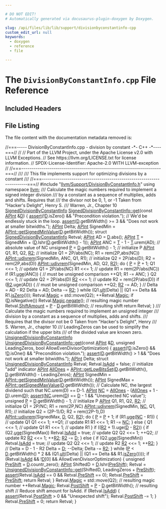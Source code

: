 ```yaml
---

# DO NOT EDIT!
# Automatically generated via docusaurus-plugin-doxygen by Doxygen.

slug: /api/files/lib/lib/support/divisionbyconstantinfo-cpp
custom_edit_url: null
keywords:
  - doxygen
  - reference
  - file

---
```





# The `DivisionByConstantInfo.cpp` File Reference

<DoxygenPage pluginConfig={pluginConfig}>



## Included Headers

<IncludesList>
<IncludesListItem
  filePath="llvm/Support/DivisionByConstantInfo.h"
  permalink="/docs/api/files/include/include/llvm/include/llvm/support/divisionbyconstantinfo-h"
  isLocal="true" />
</IncludesList>


## File Listing

The file content with the documentation metadata removed is:

<ProgramListing>

<Link id="l00001" /><CodeLine lineNumber="1"><Highlight kind="comment">//===----- DivisionByConstantInfo.cpp - division by constant -&#42;- C++ -&#42;----===//</Highlight><Highlight kind="normal"></Highlight></CodeLine>
<Link id="l00002" /><CodeLine lineNumber="2"><Highlight kind="normal"></Highlight><Highlight kind="comment">//</Highlight><Highlight kind="normal"></Highlight></CodeLine>
<Link id="l00003" /><CodeLine lineNumber="3"><Highlight kind="normal"></Highlight><Highlight kind="comment">// Part of the LLVM Project, under the Apache License v2.0 with LLVM Exceptions.</Highlight><Highlight kind="normal"></Highlight></CodeLine>
<Link id="l00004" /><CodeLine lineNumber="4"><Highlight kind="normal"></Highlight><Highlight kind="comment">// See https://llvm.org/LICENSE.txt for license information.</Highlight><Highlight kind="normal"></Highlight></CodeLine>
<Link id="l00005" /><CodeLine lineNumber="5"><Highlight kind="normal"></Highlight><Highlight kind="comment">// SPDX-License-Identifier: Apache-2.0 WITH LLVM-exception</Highlight><Highlight kind="normal"></Highlight></CodeLine>
<Link id="l00006" /><CodeLine lineNumber="6"><Highlight kind="normal"></Highlight><Highlight kind="comment">//</Highlight><Highlight kind="normal"></Highlight></CodeLine>
<Link id="l00007" /><CodeLine lineNumber="7"><Highlight kind="normal"></Highlight><Highlight kind="comment">//===----------------------------------------------------------------------===//</Highlight><Highlight kind="comment"></Highlight></CodeLine>
<Link id="l00008" /><CodeLine lineNumber="8"><Highlight kind="comment">///</Highlight></CodeLine>
<Link id="l00009" /><CodeLine lineNumber="9"><Highlight kind="comment">/// This file implements support for optimizing divisions by a constant</Highlight></CodeLine>
<Link id="l00010" /><CodeLine lineNumber="10"><Highlight kind="comment">///</Highlight><Highlight kind="normal"></Highlight></CodeLine>
<Link id="l00011" /><CodeLine lineNumber="11"><Highlight kind="normal"></Highlight><Highlight kind="comment">//===----------------------------------------------------------------------===//</Highlight><Highlight kind="normal"></Highlight></CodeLine>
<Link id="l00012" /><CodeLine lineNumber="12"><Highlight kind="normal"></Highlight></CodeLine>
<Link id="l00013" /><CodeLine lineNumber="13"><Highlight kind="normal"></Highlight><Highlight kind="preprocessor">#include &quot;<a href="/docs/api/files/include/include/llvm/include/llvm/support/divisionbyconstantinfo-h">llvm/Support/DivisionByConstantInfo.h</a>&quot;</Highlight><Highlight kind="normal"></Highlight></CodeLine>
<Link id="l00014" /><CodeLine lineNumber="14"><Highlight kind="normal"></Highlight></CodeLine>
<Link id="l00015" /><CodeLine lineNumber="15"><Highlight kind="normal"></Highlight><Highlight kind="keyword">using namespace </Highlight><Highlight kind="normal"><a href="/docs/api/namespaces/llvm">llvm</a>;</Highlight></CodeLine>
<Link id="l00016" /><CodeLine lineNumber="16"><Highlight kind="normal"></Highlight><Highlight kind="comment"></Highlight></CodeLine>
<Link id="l00017" /><CodeLine lineNumber="17"><Highlight kind="comment">/// Calculate the magic numbers required to implement a signed integer division</Highlight></CodeLine>
<Link id="l00018" /><CodeLine lineNumber="18"><Highlight kind="comment">/// by a constant as a sequence of multiplies, adds and shifts.  Requires that</Highlight></CodeLine>
<Link id="l00019" /><CodeLine lineNumber="19"><Highlight kind="comment">/// the divisor not be 0, 1, or -1  Taken from &quot;Hacker&#39;s Delight&quot;, Henry S.</Highlight></CodeLine>
<Link id="l00020" /><CodeLine lineNumber="20"><Highlight kind="comment">/// Warren, Jr., Chapter 10</Highlight><Highlight kind="normal"></Highlight></CodeLine>
<Link id="l00021" /><CodeLine lineNumber="21" lineLink="/docs/api/structs/llvm/signeddivisionbyconstantinfo/#affa10b6ac03585fea6d8f1832071ebd5"><Highlight kind="normal"><a href="/docs/api/structs/llvm/signeddivisionbyconstantinfo">SignedDivisionByConstantInfo</a> <a href="/docs/api/structs/llvm/signeddivisionbyconstantinfo/#affa10b6ac03585fea6d8f1832071ebd5">SignedDivisionByConstantInfo::get</a>(</Highlight><Highlight kind="keyword">const</Highlight><Highlight kind="normal"> <a href="/docs/api/classes/llvm/apint">APInt</a> &amp;<a href="/docs/api/files/lib/lib/ir/builtingcs-cpp/#a6a9f043784cf87001c84980afa76da82">D</a>) &#123;</Highlight></CodeLine>
<Link id="l00022" /><CodeLine lineNumber="22"><Highlight kind="normal">  <a href="/docs/api/files/lib/lib/target/lib/target/amdgpu/silowercontrolflow-cpp/#a4868c5d81c5ccc98c47aeab6244346a0">assert</a>(!<a href="/docs/api/files/lib/lib/ir/builtingcs-cpp/#a6a9f043784cf87001c84980afa76da82">D</a>.isZero() &amp;&amp; </Highlight><Highlight kind="stringliteral">&quot;Precondition violation.&quot;</Highlight><Highlight kind="normal">);</Highlight></CodeLine>
<Link id="l00023" /><CodeLine lineNumber="23"><Highlight kind="normal"></Highlight></CodeLine>
<Link id="l00024" /><CodeLine lineNumber="24"><Highlight kind="normal">  </Highlight><Highlight kind="comment">// We&#39;d be endlessly stuck in the loop.</Highlight><Highlight kind="normal"></Highlight></CodeLine>
<Link id="l00025" /><CodeLine lineNumber="25"><Highlight kind="normal">  <a href="/docs/api/files/lib/lib/target/lib/target/amdgpu/silowercontrolflow-cpp/#a4868c5d81c5ccc98c47aeab6244346a0">assert</a>(<a href="/docs/api/files/lib/lib/ir/builtingcs-cpp/#a6a9f043784cf87001c84980afa76da82">D</a>.getBitWidth() &gt;= 3 &amp;&amp; </Highlight><Highlight kind="stringliteral">&quot;Does not work at smaller bitwidths.&quot;</Highlight><Highlight kind="normal">);</Highlight></CodeLine>
<Link id="l00026" /><CodeLine lineNumber="26"><Highlight kind="normal"></Highlight></CodeLine>
<Link id="l00027" /><CodeLine lineNumber="27"><Highlight kind="normal">  <a href="/docs/api/classes/llvm/apint">APInt</a> Delta;</Highlight></CodeLine>
<Link id="l00028" /><CodeLine lineNumber="28"><Highlight kind="normal">  <a href="/docs/api/classes/llvm/apint">APInt</a> SignedMin = <a href="/docs/api/classes/llvm/apint/#a8f877403433892e14ff0c692cbe9efdf">APInt::getSignedMinValue</a>(<a href="/docs/api/files/lib/lib/ir/builtingcs-cpp/#a6a9f043784cf87001c84980afa76da82">D</a>.getBitWidth());</Highlight></CodeLine>
<Link id="l00029" /><CodeLine lineNumber="29"><Highlight kind="normal">  </Highlight><Highlight kind="keyword">struct </Highlight><Highlight kind="normal"><a href="/docs/api/structs/llvm/signeddivisionbyconstantinfo">SignedDivisionByConstantInfo</a> Retval;</Highlight></CodeLine>
<Link id="l00030" /><CodeLine lineNumber="30"><Highlight kind="normal"></Highlight></CodeLine>
<Link id="l00031" /><CodeLine lineNumber="31"><Highlight kind="normal">  <a href="/docs/api/classes/llvm/apint">APInt</a> AD = <a href="/docs/api/files/lib/lib/ir/builtingcs-cpp/#a6a9f043784cf87001c84980afa76da82">D</a>.abs();</Highlight></CodeLine>
<Link id="l00032" /><CodeLine lineNumber="32"><Highlight kind="normal">  <a href="/docs/api/classes/llvm/apint">APInt</a> <a href="/docs/api/files/lib/lib/target/lib/target/mips/mips16isellowering-cpp/#a0acb682b8260ab1c60b918599864e2e5">T</a> = SignedMin + (<a href="/docs/api/files/lib/lib/ir/builtingcs-cpp/#a6a9f043784cf87001c84980afa76da82">D</a>.lshr(<a href="/docs/api/files/lib/lib/ir/builtingcs-cpp/#a6a9f043784cf87001c84980afa76da82">D</a>.getBitWidth() - 1));</Highlight></CodeLine>
<Link id="l00033" /><CodeLine lineNumber="33"><Highlight kind="normal">  <a href="/docs/api/classes/llvm/apint">APInt</a> ANC = <a href="/docs/api/files/lib/lib/target/lib/target/mips/mips16isellowering-cpp/#a0acb682b8260ab1c60b918599864e2e5">T</a> - 1 - <a href="/docs/api/files/lib/lib/target/lib/target/mips/mips16isellowering-cpp/#a0acb682b8260ab1c60b918599864e2e5">T</a>.urem(AD);   </Highlight><Highlight kind="comment">// absolute value of NC</Highlight><Highlight kind="normal"></Highlight></CodeLine>
<Link id="l00034" /><CodeLine lineNumber="34"><Highlight kind="normal">  </Highlight><Highlight kind="keywordtype">unsigned</Highlight><Highlight kind="normal"> <a href="/docs/api/files/lib/lib/option/option-cpp/#a04665169063c8ca1f2ea96c27fc7c2b2">P</a> = <a href="/docs/api/files/lib/lib/ir/builtingcs-cpp/#a6a9f043784cf87001c84980afa76da82">D</a>.getBitWidth() - 1; </Highlight><Highlight kind="comment">// initialize P</Highlight><Highlight kind="normal"></Highlight></CodeLine>
<Link id="l00035" /><CodeLine lineNumber="35"><Highlight kind="normal">  <a href="/docs/api/classes/llvm/apint">APInt</a> Q1, R1, Q2, <a href="/docs/api/files/include/include/llvm/include/llvm/support/mathextras-h/#a9211f62d8e1e6de999eaa63ec0f6ae02">R2</a>;</Highlight></CodeLine>
<Link id="l00036" /><CodeLine lineNumber="36"><Highlight kind="normal">  </Highlight><Highlight kind="comment">// initialize Q1 = 2P/abs(NC); R1 = rem(2P,abs(NC))</Highlight><Highlight kind="normal"></Highlight></CodeLine>
<Link id="l00037" /><CodeLine lineNumber="37"><Highlight kind="normal">  <a href="/docs/api/classes/llvm/apint/#a0f0a665210e453bb16b4bf1861dbdd58">APInt::udivrem</a>(SignedMin, ANC, Q1, R1);</Highlight></CodeLine>
<Link id="l00038" /><CodeLine lineNumber="38"><Highlight kind="normal">  </Highlight><Highlight kind="comment">// initialize Q2 = 2P/abs(D); R2 = rem(2P,abs(D))</Highlight><Highlight kind="normal"></Highlight></CodeLine>
<Link id="l00039" /><CodeLine lineNumber="39"><Highlight kind="normal">  <a href="/docs/api/classes/llvm/apint/#a0f0a665210e453bb16b4bf1861dbdd58">APInt::udivrem</a>(SignedMin, AD, Q2, <a href="/docs/api/files/include/include/llvm/include/llvm/support/mathextras-h/#a9211f62d8e1e6de999eaa63ec0f6ae02">R2</a>);</Highlight></CodeLine>
<Link id="l00040" /><CodeLine lineNumber="40"><Highlight kind="normal">  </Highlight><Highlight kind="keywordflow">do</Highlight><Highlight kind="normal"> &#123;</Highlight></CodeLine>
<Link id="l00041" /><CodeLine lineNumber="41"><Highlight kind="normal">    <a href="/docs/api/files/lib/lib/option/option-cpp/#a04665169063c8ca1f2ea96c27fc7c2b2">P</a> = <a href="/docs/api/files/lib/lib/option/option-cpp/#a04665169063c8ca1f2ea96c27fc7c2b2">P</a> + 1;</Highlight></CodeLine>
<Link id="l00042" /><CodeLine lineNumber="42"><Highlight kind="normal">    Q1 &lt;&lt;= 1;      </Highlight><Highlight kind="comment">// update Q1 = 2P/abs(NC)</Highlight><Highlight kind="normal"></Highlight></CodeLine>
<Link id="l00043" /><CodeLine lineNumber="43"><Highlight kind="normal">    R1 &lt;&lt;= 1;      </Highlight><Highlight kind="comment">// update R1 = rem(2P/abs(NC))</Highlight><Highlight kind="normal"></Highlight></CodeLine>
<Link id="l00044" /><CodeLine lineNumber="44"><Highlight kind="normal">    </Highlight><Highlight kind="keywordflow">if</Highlight><Highlight kind="normal"> (R1.<a href="/docs/api/classes/llvm/apint/#af4b1ccc0b78f9da9f3f3944e06007f1d">uge</a>(ANC)) &#123; </Highlight><Highlight kind="comment">// must be unsigned comparison</Highlight><Highlight kind="normal"></Highlight></CodeLine>
<Link id="l00045" /><CodeLine lineNumber="45"><Highlight kind="normal">      ++Q1;</Highlight></CodeLine>
<Link id="l00046" /><CodeLine lineNumber="46"><Highlight kind="normal">      R1 -= ANC;</Highlight></CodeLine>
<Link id="l00047" /><CodeLine lineNumber="47"><Highlight kind="normal">    &#125;</Highlight></CodeLine>
<Link id="l00048" /><CodeLine lineNumber="48"><Highlight kind="normal">    Q2 &lt;&lt;= 1;     </Highlight><Highlight kind="comment">// update Q2 = 2P/abs(D)</Highlight><Highlight kind="normal"></Highlight></CodeLine>
<Link id="l00049" /><CodeLine lineNumber="49"><Highlight kind="normal">    <a href="/docs/api/files/include/include/llvm/include/llvm/support/mathextras-h/#a9211f62d8e1e6de999eaa63ec0f6ae02">R2</a> &lt;&lt;= 1;     </Highlight><Highlight kind="comment">// update R2 = rem(2P/abs(D))</Highlight><Highlight kind="normal"></Highlight></CodeLine>
<Link id="l00050" /><CodeLine lineNumber="50"><Highlight kind="normal">    </Highlight><Highlight kind="keywordflow">if</Highlight><Highlight kind="normal"> (<a href="/docs/api/files/include/include/llvm/include/llvm/support/mathextras-h/#a9211f62d8e1e6de999eaa63ec0f6ae02">R2</a>.uge(AD)) &#123; </Highlight><Highlight kind="comment">// must be unsigned comparison</Highlight><Highlight kind="normal"></Highlight></CodeLine>
<Link id="l00051" /><CodeLine lineNumber="51"><Highlight kind="normal">      ++Q2;</Highlight></CodeLine>
<Link id="l00052" /><CodeLine lineNumber="52"><Highlight kind="normal">      <a href="/docs/api/files/include/include/llvm/include/llvm/support/mathextras-h/#a9211f62d8e1e6de999eaa63ec0f6ae02">R2</a> -= AD;</Highlight></CodeLine>
<Link id="l00053" /><CodeLine lineNumber="53"><Highlight kind="normal">    &#125;</Highlight></CodeLine>
<Link id="l00054" /><CodeLine lineNumber="54"><Highlight kind="normal">    </Highlight><Highlight kind="comment">// Delta = AD - R2</Highlight><Highlight kind="normal"></Highlight></CodeLine>
<Link id="l00055" /><CodeLine lineNumber="55"><Highlight kind="normal">    Delta = AD;</Highlight></CodeLine>
<Link id="l00056" /><CodeLine lineNumber="56"><Highlight kind="normal">    Delta -= <a href="/docs/api/files/include/include/llvm/include/llvm/support/mathextras-h/#a9211f62d8e1e6de999eaa63ec0f6ae02">R2</a>;</Highlight></CodeLine>
<Link id="l00057" /><CodeLine lineNumber="57"><Highlight kind="normal">  &#125; </Highlight><Highlight kind="keywordflow">while</Highlight><Highlight kind="normal"> (Q1.<a href="/docs/api/classes/llvm/apint/#a545e8d5dfa1688acea0d0e275b03682f">ult</a>(Delta) || (Q1 == Delta &amp;&amp; R1.<a href="/docs/api/classes/llvm/apint/#a49cd5939942c6665aba4cae8c220dff1">isZero</a>()));</Highlight></CodeLine>
<Link id="l00058" /><CodeLine lineNumber="58"><Highlight kind="normal"></Highlight></CodeLine>
<Link id="l00059" /><CodeLine lineNumber="59"><Highlight kind="normal">  Retval.<a href="/docs/api/structs/llvm/signeddivisionbyconstantinfo/#aa54b0543973a6ef974f769d0e9383850">Magic</a> = std::move(Q2);</Highlight></CodeLine>
<Link id="l00060" /><CodeLine lineNumber="60"><Highlight kind="normal">  ++Retval.<a href="/docs/api/structs/llvm/signeddivisionbyconstantinfo/#aa54b0543973a6ef974f769d0e9383850">Magic</a>;</Highlight></CodeLine>
<Link id="l00061" /><CodeLine lineNumber="61"><Highlight kind="normal">  </Highlight><Highlight kind="keywordflow">if</Highlight><Highlight kind="normal"> (<a href="/docs/api/files/lib/lib/ir/builtingcs-cpp/#a6a9f043784cf87001c84980afa76da82">D</a>.isNegative())</Highlight></CodeLine>
<Link id="l00062" /><CodeLine lineNumber="62"><Highlight kind="normal">    Retval.<a href="/docs/api/structs/llvm/signeddivisionbyconstantinfo/#aa54b0543973a6ef974f769d0e9383850">Magic</a>.<a href="/docs/api/classes/llvm/apint/#a8376734f311508662dd7e737752e5953">negate</a>();                  </Highlight><Highlight kind="comment">// resulting magic number</Highlight><Highlight kind="normal"></Highlight></CodeLine>
<Link id="l00063" /><CodeLine lineNumber="63"><Highlight kind="normal">  Retval.<a href="/docs/api/structs/llvm/signeddivisionbyconstantinfo/#a4cfbfc736687e2b99cd2cc6cd2d208c4">ShiftAmount</a> = <a href="/docs/api/files/lib/lib/option/option-cpp/#a04665169063c8ca1f2ea96c27fc7c2b2">P</a> - <a href="/docs/api/files/lib/lib/ir/builtingcs-cpp/#a6a9f043784cf87001c84980afa76da82">D</a>.getBitWidth(); </Highlight><Highlight kind="comment">// resulting shift</Highlight><Highlight kind="normal"></Highlight></CodeLine>
<Link id="l00064" /><CodeLine lineNumber="64"><Highlight kind="normal">  </Highlight><Highlight kind="keywordflow">return</Highlight><Highlight kind="normal"> Retval;</Highlight></CodeLine>
<Link id="l00065" /><CodeLine lineNumber="65"><Highlight kind="normal">&#125;</Highlight></CodeLine>
<Link id="l00066" /><CodeLine lineNumber="66"><Highlight kind="normal"></Highlight><Highlight kind="comment"></Highlight></CodeLine>
<Link id="l00067" /><CodeLine lineNumber="67"><Highlight kind="comment">/// Calculate the magic numbers required to implement an unsigned integer</Highlight></CodeLine>
<Link id="l00068" /><CodeLine lineNumber="68"><Highlight kind="comment">/// division by a constant as a sequence of multiplies, adds and shifts.</Highlight></CodeLine>
<Link id="l00069" /><CodeLine lineNumber="69"><Highlight kind="comment">/// Requires that the divisor not be 0  Taken from &quot;Hacker&#39;s Delight&quot;, Henry</Highlight></CodeLine>
<Link id="l00070" /><CodeLine lineNumber="70"><Highlight kind="comment">/// S. Warren, Jr., chapter 10</Highlight></CodeLine>
<Link id="l00071" /><CodeLine lineNumber="71"><Highlight kind="comment">/// LeadingZeros can be used to simplify the calculation if the upper bits</Highlight></CodeLine>
<Link id="l00072" /><CodeLine lineNumber="72"><Highlight kind="comment">/// of the divided value are known zero.</Highlight><Highlight kind="normal"></Highlight></CodeLine>
<Link id="l00073" /><CodeLine lineNumber="73"><Highlight kind="normal"><a href="/docs/api/structs/llvm/unsigneddivisionbyconstantinfo">UnsignedDivisionByConstantInfo</a></Highlight></CodeLine>
<Link id="l00074" /><CodeLine lineNumber="74" lineLink="/docs/api/structs/llvm/unsigneddivisionbyconstantinfo/#a6a7ecd0f6bb250280a31e56173931e31"><Highlight kind="normal"><a href="/docs/api/structs/llvm/unsigneddivisionbyconstantinfo/#a6a7ecd0f6bb250280a31e56173931e31">UnsignedDivisionByConstantInfo::get</a>(</Highlight><Highlight kind="keyword">const</Highlight><Highlight kind="normal"> <a href="/docs/api/classes/llvm/apint">APInt</a> &amp;<a href="/docs/api/files/lib/lib/ir/builtingcs-cpp/#a6a9f043784cf87001c84980afa76da82">D</a>, </Highlight><Highlight kind="keywordtype">unsigned</Highlight><Highlight kind="normal"> LeadingZeros,</Highlight></CodeLine>
<Link id="l00075" /><CodeLine lineNumber="75"><Highlight kind="normal">                                    </Highlight><Highlight kind="keywordtype">bool</Highlight><Highlight kind="normal"> AllowEvenDivisorOptimization) &#123;</Highlight></CodeLine>
<Link id="l00076" /><CodeLine lineNumber="76"><Highlight kind="normal">  <a href="/docs/api/files/lib/lib/target/lib/target/amdgpu/silowercontrolflow-cpp/#a4868c5d81c5ccc98c47aeab6244346a0">assert</a>(!<a href="/docs/api/files/lib/lib/ir/builtingcs-cpp/#a6a9f043784cf87001c84980afa76da82">D</a>.isZero() &amp;&amp; !<a href="/docs/api/files/lib/lib/ir/builtingcs-cpp/#a6a9f043784cf87001c84980afa76da82">D</a>.isOne() &amp;&amp; </Highlight><Highlight kind="stringliteral">&quot;Precondition violation.&quot;</Highlight><Highlight kind="normal">);</Highlight></CodeLine>
<Link id="l00077" /><CodeLine lineNumber="77"><Highlight kind="normal">  <a href="/docs/api/files/lib/lib/target/lib/target/amdgpu/silowercontrolflow-cpp/#a4868c5d81c5ccc98c47aeab6244346a0">assert</a>(<a href="/docs/api/files/lib/lib/ir/builtingcs-cpp/#a6a9f043784cf87001c84980afa76da82">D</a>.getBitWidth() &gt; 1 &amp;&amp; </Highlight><Highlight kind="stringliteral">&quot;Does not work at smaller bitwidths.&quot;</Highlight><Highlight kind="normal">);</Highlight></CodeLine>
<Link id="l00078" /><CodeLine lineNumber="78"><Highlight kind="normal"></Highlight></CodeLine>
<Link id="l00079" /><CodeLine lineNumber="79"><Highlight kind="normal">  <a href="/docs/api/classes/llvm/apint">APInt</a> Delta;</Highlight></CodeLine>
<Link id="l00080" /><CodeLine lineNumber="80"><Highlight kind="normal">  </Highlight><Highlight kind="keyword">struct </Highlight><Highlight kind="normal"><a href="/docs/api/structs/llvm/unsigneddivisionbyconstantinfo">UnsignedDivisionByConstantInfo</a> Retval;</Highlight></CodeLine>
<Link id="l00081" /><CodeLine lineNumber="81"><Highlight kind="normal">  Retval.<a href="/docs/api/structs/llvm/unsigneddivisionbyconstantinfo/#a1b8b2eee90075caf0407679fb780f5c9">IsAdd</a> = </Highlight><Highlight kind="keyword">false</Highlight><Highlight kind="normal">; </Highlight><Highlight kind="comment">// initialize &quot;add&quot; indicator</Highlight><Highlight kind="normal"></Highlight></CodeLine>
<Link id="l00082" /><CodeLine lineNumber="82"><Highlight kind="normal">  <a href="/docs/api/classes/llvm/apint">APInt</a> <a href="/docs/api/namespaces/llvm/#af14335020a68db7b9f722810e4a05180a421c6b20238e6e6585270538188f15b9">AllOnes</a> =</Highlight></CodeLine>
<Link id="l00083" /><CodeLine lineNumber="83"><Highlight kind="normal">      <a href="/docs/api/classes/llvm/apint/#ad960e1ff48d25c382b6d28e7961f074e">APInt::getLowBitsSet</a>(<a href="/docs/api/files/lib/lib/ir/builtingcs-cpp/#a6a9f043784cf87001c84980afa76da82">D</a>.getBitWidth(), <a href="/docs/api/files/lib/lib/ir/builtingcs-cpp/#a6a9f043784cf87001c84980afa76da82">D</a>.getBitWidth() - LeadingZeros);</Highlight></CodeLine>
<Link id="l00084" /><CodeLine lineNumber="84"><Highlight kind="normal">  <a href="/docs/api/classes/llvm/apint">APInt</a> SignedMin = <a href="/docs/api/classes/llvm/apint/#a8f877403433892e14ff0c692cbe9efdf">APInt::getSignedMinValue</a>(<a href="/docs/api/files/lib/lib/ir/builtingcs-cpp/#a6a9f043784cf87001c84980afa76da82">D</a>.getBitWidth());</Highlight></CodeLine>
<Link id="l00085" /><CodeLine lineNumber="85"><Highlight kind="normal">  <a href="/docs/api/classes/llvm/apint">APInt</a> SignedMax = <a href="/docs/api/classes/llvm/apint/#a562c9513409b74f02cb3a5c9bae672ea">APInt::getSignedMaxValue</a>(<a href="/docs/api/files/lib/lib/ir/builtingcs-cpp/#a6a9f043784cf87001c84980afa76da82">D</a>.getBitWidth());</Highlight></CodeLine>
<Link id="l00086" /><CodeLine lineNumber="86"><Highlight kind="normal"></Highlight></CodeLine>
<Link id="l00087" /><CodeLine lineNumber="87"><Highlight kind="normal">  </Highlight><Highlight kind="comment">// Calculate NC, the largest dividend such that NC.urem(D) == D-1.</Highlight><Highlight kind="normal"></Highlight></CodeLine>
<Link id="l00088" /><CodeLine lineNumber="88"><Highlight kind="normal">  <a href="/docs/api/classes/llvm/apint">APInt</a> <a href="/docs/api/files/lib/lib/support/regutils-h/#a1fa2460e32327ade49189c95740bc1b5">NC</a> = <a href="/docs/api/namespaces/llvm/#af14335020a68db7b9f722810e4a05180a421c6b20238e6e6585270538188f15b9">AllOnes</a> - (<a href="/docs/api/namespaces/llvm/#af14335020a68db7b9f722810e4a05180a421c6b20238e6e6585270538188f15b9">AllOnes</a> + 1 - <a href="/docs/api/files/lib/lib/ir/builtingcs-cpp/#a6a9f043784cf87001c84980afa76da82">D</a>).urem(<a href="/docs/api/files/lib/lib/ir/builtingcs-cpp/#a6a9f043784cf87001c84980afa76da82">D</a>);</Highlight></CodeLine>
<Link id="l00089" /><CodeLine lineNumber="89"><Highlight kind="normal">  <a href="/docs/api/files/lib/lib/target/lib/target/amdgpu/silowercontrolflow-cpp/#a4868c5d81c5ccc98c47aeab6244346a0">assert</a>(<a href="/docs/api/files/lib/lib/support/regutils-h/#a1fa2460e32327ade49189c95740bc1b5">NC</a>.urem(<a href="/docs/api/files/lib/lib/ir/builtingcs-cpp/#a6a9f043784cf87001c84980afa76da82">D</a>) == <a href="/docs/api/files/lib/lib/ir/builtingcs-cpp/#a6a9f043784cf87001c84980afa76da82">D</a> - 1 &amp;&amp; </Highlight><Highlight kind="stringliteral">&quot;Unexpected NC value&quot;</Highlight><Highlight kind="normal">);</Highlight></CodeLine>
<Link id="l00090" /><CodeLine lineNumber="90"><Highlight kind="normal">  </Highlight><Highlight kind="keywordtype">unsigned</Highlight><Highlight kind="normal"> <a href="/docs/api/files/lib/lib/option/option-cpp/#a04665169063c8ca1f2ea96c27fc7c2b2">P</a> = <a href="/docs/api/files/lib/lib/ir/builtingcs-cpp/#a6a9f043784cf87001c84980afa76da82">D</a>.getBitWidth() - 1; </Highlight><Highlight kind="comment">// initialize P</Highlight><Highlight kind="normal"></Highlight></CodeLine>
<Link id="l00091" /><CodeLine lineNumber="91"><Highlight kind="normal">  <a href="/docs/api/classes/llvm/apint">APInt</a> Q1, R1, Q2, <a href="/docs/api/files/include/include/llvm/include/llvm/support/mathextras-h/#a9211f62d8e1e6de999eaa63ec0f6ae02">R2</a>;</Highlight></CodeLine>
<Link id="l00092" /><CodeLine lineNumber="92"><Highlight kind="normal">  </Highlight><Highlight kind="comment">// initialize Q1 = 2P/NC; R1 = rem(2P,NC)</Highlight><Highlight kind="normal"></Highlight></CodeLine>
<Link id="l00093" /><CodeLine lineNumber="93"><Highlight kind="normal">  <a href="/docs/api/classes/llvm/apint/#a0f0a665210e453bb16b4bf1861dbdd58">APInt::udivrem</a>(SignedMin, <a href="/docs/api/files/lib/lib/support/regutils-h/#a1fa2460e32327ade49189c95740bc1b5">NC</a>, Q1, R1);</Highlight></CodeLine>
<Link id="l00094" /><CodeLine lineNumber="94"><Highlight kind="normal">  </Highlight><Highlight kind="comment">// initialize Q2 = (2P-1)/D; R2 = rem((2P-1),D)</Highlight><Highlight kind="normal"></Highlight></CodeLine>
<Link id="l00095" /><CodeLine lineNumber="95"><Highlight kind="normal">  <a href="/docs/api/classes/llvm/apint/#a0f0a665210e453bb16b4bf1861dbdd58">APInt::udivrem</a>(SignedMax, <a href="/docs/api/files/lib/lib/ir/builtingcs-cpp/#a6a9f043784cf87001c84980afa76da82">D</a>, Q2, <a href="/docs/api/files/include/include/llvm/include/llvm/support/mathextras-h/#a9211f62d8e1e6de999eaa63ec0f6ae02">R2</a>);</Highlight></CodeLine>
<Link id="l00096" /><CodeLine lineNumber="96"><Highlight kind="normal">  </Highlight><Highlight kind="keywordflow">do</Highlight><Highlight kind="normal"> &#123;</Highlight></CodeLine>
<Link id="l00097" /><CodeLine lineNumber="97"><Highlight kind="normal">    <a href="/docs/api/files/lib/lib/option/option-cpp/#a04665169063c8ca1f2ea96c27fc7c2b2">P</a> = <a href="/docs/api/files/lib/lib/option/option-cpp/#a04665169063c8ca1f2ea96c27fc7c2b2">P</a> + 1;</Highlight></CodeLine>
<Link id="l00098" /><CodeLine lineNumber="98"><Highlight kind="normal">    </Highlight><Highlight kind="keywordflow">if</Highlight><Highlight kind="normal"> (R1.<a href="/docs/api/classes/llvm/apint/#af4b1ccc0b78f9da9f3f3944e06007f1d">uge</a>(<a href="/docs/api/files/lib/lib/support/regutils-h/#a1fa2460e32327ade49189c95740bc1b5">NC</a> - R1)) &#123;</Highlight></CodeLine>
<Link id="l00099" /><CodeLine lineNumber="99"><Highlight kind="normal">      </Highlight><Highlight kind="comment">// update Q1</Highlight><Highlight kind="normal"></Highlight></CodeLine>
<Link id="l00100" /><CodeLine lineNumber="100"><Highlight kind="normal">      Q1 &lt;&lt;= 1;</Highlight></CodeLine>
<Link id="l00101" /><CodeLine lineNumber="101"><Highlight kind="normal">      ++Q1;</Highlight></CodeLine>
<Link id="l00102" /><CodeLine lineNumber="102"><Highlight kind="normal">      </Highlight><Highlight kind="comment">// update R1</Highlight><Highlight kind="normal"></Highlight></CodeLine>
<Link id="l00103" /><CodeLine lineNumber="103"><Highlight kind="normal">      R1 &lt;&lt;= 1;</Highlight></CodeLine>
<Link id="l00104" /><CodeLine lineNumber="104"><Highlight kind="normal">      R1 -= <a href="/docs/api/files/lib/lib/support/regutils-h/#a1fa2460e32327ade49189c95740bc1b5">NC</a>;</Highlight></CodeLine>
<Link id="l00105" /><CodeLine lineNumber="105"><Highlight kind="normal">    &#125; </Highlight><Highlight kind="keywordflow">else</Highlight><Highlight kind="normal"> &#123;</Highlight></CodeLine>
<Link id="l00106" /><CodeLine lineNumber="106"><Highlight kind="normal">      Q1 &lt;&lt;= 1; </Highlight><Highlight kind="comment">// update Q1</Highlight><Highlight kind="normal"></Highlight></CodeLine>
<Link id="l00107" /><CodeLine lineNumber="107"><Highlight kind="normal">      R1 &lt;&lt;= 1; </Highlight><Highlight kind="comment">// update R1</Highlight><Highlight kind="normal"></Highlight></CodeLine>
<Link id="l00108" /><CodeLine lineNumber="108"><Highlight kind="normal">    &#125;</Highlight></CodeLine>
<Link id="l00109" /><CodeLine lineNumber="109"><Highlight kind="normal">    </Highlight><Highlight kind="keywordflow">if</Highlight><Highlight kind="normal"> ((<a href="/docs/api/files/include/include/llvm/include/llvm/support/mathextras-h/#a9211f62d8e1e6de999eaa63ec0f6ae02">R2</a> + 1).uge(<a href="/docs/api/files/lib/lib/ir/builtingcs-cpp/#a6a9f043784cf87001c84980afa76da82">D</a> - <a href="/docs/api/files/include/include/llvm/include/llvm/support/mathextras-h/#a9211f62d8e1e6de999eaa63ec0f6ae02">R2</a>)) &#123;</Highlight></CodeLine>
<Link id="l00110" /><CodeLine lineNumber="110"><Highlight kind="normal">      </Highlight><Highlight kind="keywordflow">if</Highlight><Highlight kind="normal"> (Q2.<a href="/docs/api/classes/llvm/apint/#af4b1ccc0b78f9da9f3f3944e06007f1d">uge</a>(SignedMax))</Highlight></CodeLine>
<Link id="l00111" /><CodeLine lineNumber="111"><Highlight kind="normal">        Retval.<a href="/docs/api/structs/llvm/unsigneddivisionbyconstantinfo/#a1b8b2eee90075caf0407679fb780f5c9">IsAdd</a> = </Highlight><Highlight kind="keyword">true</Highlight><Highlight kind="normal">;</Highlight></CodeLine>
<Link id="l00112" /><CodeLine lineNumber="112"><Highlight kind="normal">      </Highlight><Highlight kind="comment">// update Q2</Highlight><Highlight kind="normal"></Highlight></CodeLine>
<Link id="l00113" /><CodeLine lineNumber="113"><Highlight kind="normal">      Q2 &lt;&lt;= 1;</Highlight></CodeLine>
<Link id="l00114" /><CodeLine lineNumber="114"><Highlight kind="normal">      ++Q2;</Highlight></CodeLine>
<Link id="l00115" /><CodeLine lineNumber="115"><Highlight kind="normal">      </Highlight><Highlight kind="comment">// update R2</Highlight><Highlight kind="normal"></Highlight></CodeLine>
<Link id="l00116" /><CodeLine lineNumber="116"><Highlight kind="normal">      <a href="/docs/api/files/include/include/llvm/include/llvm/support/mathextras-h/#a9211f62d8e1e6de999eaa63ec0f6ae02">R2</a> &lt;&lt;= 1;</Highlight></CodeLine>
<Link id="l00117" /><CodeLine lineNumber="117"><Highlight kind="normal">      ++<a href="/docs/api/files/include/include/llvm/include/llvm/support/mathextras-h/#a9211f62d8e1e6de999eaa63ec0f6ae02">R2</a>;</Highlight></CodeLine>
<Link id="l00118" /><CodeLine lineNumber="118"><Highlight kind="normal">      <a href="/docs/api/files/include/include/llvm/include/llvm/support/mathextras-h/#a9211f62d8e1e6de999eaa63ec0f6ae02">R2</a> -= <a href="/docs/api/files/lib/lib/ir/builtingcs-cpp/#a6a9f043784cf87001c84980afa76da82">D</a>;</Highlight></CodeLine>
<Link id="l00119" /><CodeLine lineNumber="119"><Highlight kind="normal">    &#125; </Highlight><Highlight kind="keywordflow">else</Highlight><Highlight kind="normal"> &#123;</Highlight></CodeLine>
<Link id="l00120" /><CodeLine lineNumber="120"><Highlight kind="normal">      </Highlight><Highlight kind="keywordflow">if</Highlight><Highlight kind="normal"> (Q2.<a href="/docs/api/classes/llvm/apint/#af4b1ccc0b78f9da9f3f3944e06007f1d">uge</a>(SignedMin))</Highlight></CodeLine>
<Link id="l00121" /><CodeLine lineNumber="121"><Highlight kind="normal">        Retval.<a href="/docs/api/structs/llvm/unsigneddivisionbyconstantinfo/#a1b8b2eee90075caf0407679fb780f5c9">IsAdd</a> = </Highlight><Highlight kind="keyword">true</Highlight><Highlight kind="normal">;</Highlight></CodeLine>
<Link id="l00122" /><CodeLine lineNumber="122"><Highlight kind="normal">      </Highlight><Highlight kind="comment">// update Q2</Highlight><Highlight kind="normal"></Highlight></CodeLine>
<Link id="l00123" /><CodeLine lineNumber="123"><Highlight kind="normal">      Q2 &lt;&lt;= 1;</Highlight></CodeLine>
<Link id="l00124" /><CodeLine lineNumber="124"><Highlight kind="normal">      </Highlight><Highlight kind="comment">// update R2</Highlight><Highlight kind="normal"></Highlight></CodeLine>
<Link id="l00125" /><CodeLine lineNumber="125"><Highlight kind="normal">      <a href="/docs/api/files/include/include/llvm/include/llvm/support/mathextras-h/#a9211f62d8e1e6de999eaa63ec0f6ae02">R2</a> &lt;&lt;= 1;</Highlight></CodeLine>
<Link id="l00126" /><CodeLine lineNumber="126"><Highlight kind="normal">      ++<a href="/docs/api/files/include/include/llvm/include/llvm/support/mathextras-h/#a9211f62d8e1e6de999eaa63ec0f6ae02">R2</a>;</Highlight></CodeLine>
<Link id="l00127" /><CodeLine lineNumber="127"><Highlight kind="normal">    &#125;</Highlight></CodeLine>
<Link id="l00128" /><CodeLine lineNumber="128"><Highlight kind="normal">    </Highlight><Highlight kind="comment">// Delta = D - 1 - R2</Highlight><Highlight kind="normal"></Highlight></CodeLine>
<Link id="l00129" /><CodeLine lineNumber="129"><Highlight kind="normal">    Delta = <a href="/docs/api/files/lib/lib/ir/builtingcs-cpp/#a6a9f043784cf87001c84980afa76da82">D</a>;</Highlight></CodeLine>
<Link id="l00130" /><CodeLine lineNumber="130"><Highlight kind="normal">    --Delta;</Highlight></CodeLine>
<Link id="l00131" /><CodeLine lineNumber="131"><Highlight kind="normal">    Delta -= <a href="/docs/api/files/include/include/llvm/include/llvm/support/mathextras-h/#a9211f62d8e1e6de999eaa63ec0f6ae02">R2</a>;</Highlight></CodeLine>
<Link id="l00132" /><CodeLine lineNumber="132"><Highlight kind="normal">  &#125; </Highlight><Highlight kind="keywordflow">while</Highlight><Highlight kind="normal"> (<a href="/docs/api/files/lib/lib/option/option-cpp/#a04665169063c8ca1f2ea96c27fc7c2b2">P</a> &lt; <a href="/docs/api/files/lib/lib/ir/builtingcs-cpp/#a6a9f043784cf87001c84980afa76da82">D</a>.getBitWidth() &#42; 2 &amp;&amp;</Highlight></CodeLine>
<Link id="l00133" /><CodeLine lineNumber="133"><Highlight kind="normal">           (Q1.<a href="/docs/api/classes/llvm/apint/#a545e8d5dfa1688acea0d0e275b03682f">ult</a>(Delta) || (Q1 == Delta &amp;&amp; R1.<a href="/docs/api/classes/llvm/apint/#a49cd5939942c6665aba4cae8c220dff1">isZero</a>())));</Highlight></CodeLine>
<Link id="l00134" /><CodeLine lineNumber="134"><Highlight kind="normal"></Highlight></CodeLine>
<Link id="l00135" /><CodeLine lineNumber="135"><Highlight kind="normal">  </Highlight><Highlight kind="keywordflow">if</Highlight><Highlight kind="normal"> (Retval.<a href="/docs/api/structs/llvm/unsigneddivisionbyconstantinfo/#a1b8b2eee90075caf0407679fb780f5c9">IsAdd</a> &amp;&amp; !<a href="/docs/api/files/lib/lib/ir/builtingcs-cpp/#a6a9f043784cf87001c84980afa76da82">D</a>&#91;0&#93; &amp;&amp; AllowEvenDivisorOptimization) &#123;</Highlight></CodeLine>
<Link id="l00136" /><CodeLine lineNumber="136"><Highlight kind="normal">    </Highlight><Highlight kind="keywordtype">unsigned</Highlight><Highlight kind="normal"> <a href="/docs/api/structs/llvm/unsigneddivisionbyconstantinfo/#a1fe2f52cb1640befcb5c3da7d3e37c6d">PreShift</a> = <a href="/docs/api/files/lib/lib/ir/builtingcs-cpp/#a6a9f043784cf87001c84980afa76da82">D</a>.countr&#95;zero();</Highlight></CodeLine>
<Link id="l00137" /><CodeLine lineNumber="137"><Highlight kind="normal">    <a href="/docs/api/classes/llvm/apint">APInt</a> ShiftedD = <a href="/docs/api/files/lib/lib/ir/builtingcs-cpp/#a6a9f043784cf87001c84980afa76da82">D</a>.lshr(<a href="/docs/api/structs/llvm/unsigneddivisionbyconstantinfo/#a1fe2f52cb1640befcb5c3da7d3e37c6d">PreShift</a>);</Highlight></CodeLine>
<Link id="l00138" /><CodeLine lineNumber="138"><Highlight kind="normal">    Retval =</Highlight></CodeLine>
<Link id="l00139" /><CodeLine lineNumber="139"><Highlight kind="normal">        <a href="/docs/api/structs/llvm/unsigneddivisionbyconstantinfo/#a6a7ecd0f6bb250280a31e56173931e31">UnsignedDivisionByConstantInfo::get</a>(ShiftedD, LeadingZeros + <a href="/docs/api/structs/llvm/unsigneddivisionbyconstantinfo/#a1fe2f52cb1640befcb5c3da7d3e37c6d">PreShift</a>);</Highlight></CodeLine>
<Link id="l00140" /><CodeLine lineNumber="140"><Highlight kind="normal">    <a href="/docs/api/files/lib/lib/target/lib/target/amdgpu/silowercontrolflow-cpp/#a4868c5d81c5ccc98c47aeab6244346a0">assert</a>(Retval.<a href="/docs/api/structs/llvm/unsigneddivisionbyconstantinfo/#a1b8b2eee90075caf0407679fb780f5c9">IsAdd</a> == 0 &amp;&amp; Retval.<a href="/docs/api/structs/llvm/unsigneddivisionbyconstantinfo/#a1fe2f52cb1640befcb5c3da7d3e37c6d">PreShift</a> == 0);</Highlight></CodeLine>
<Link id="l00141" /><CodeLine lineNumber="141"><Highlight kind="normal">    Retval.<a href="/docs/api/structs/llvm/unsigneddivisionbyconstantinfo/#a1fe2f52cb1640befcb5c3da7d3e37c6d">PreShift</a> = <a href="/docs/api/structs/llvm/unsigneddivisionbyconstantinfo/#a1fe2f52cb1640befcb5c3da7d3e37c6d">PreShift</a>;</Highlight></CodeLine>
<Link id="l00142" /><CodeLine lineNumber="142"><Highlight kind="normal">    </Highlight><Highlight kind="keywordflow">return</Highlight><Highlight kind="normal"> Retval;</Highlight></CodeLine>
<Link id="l00143" /><CodeLine lineNumber="143"><Highlight kind="normal">  &#125;</Highlight></CodeLine>
<Link id="l00144" /><CodeLine lineNumber="144"><Highlight kind="normal"></Highlight></CodeLine>
<Link id="l00145" /><CodeLine lineNumber="145"><Highlight kind="normal">  Retval.<a href="/docs/api/structs/llvm/unsigneddivisionbyconstantinfo/#a890b63a18fc3e328809c691b17c776ed">Magic</a> = std::move(Q2);             </Highlight><Highlight kind="comment">// resulting magic number</Highlight><Highlight kind="normal"></Highlight></CodeLine>
<Link id="l00146" /><CodeLine lineNumber="146"><Highlight kind="normal">  ++Retval.<a href="/docs/api/structs/llvm/unsigneddivisionbyconstantinfo/#a890b63a18fc3e328809c691b17c776ed">Magic</a>;</Highlight></CodeLine>
<Link id="l00147" /><CodeLine lineNumber="147"><Highlight kind="normal">  Retval.<a href="/docs/api/structs/llvm/unsigneddivisionbyconstantinfo/#aadab71767738ad10ccb7600fa732fd96">PostShift</a> = <a href="/docs/api/files/lib/lib/option/option-cpp/#a04665169063c8ca1f2ea96c27fc7c2b2">P</a> - <a href="/docs/api/files/lib/lib/ir/builtingcs-cpp/#a6a9f043784cf87001c84980afa76da82">D</a>.getBitWidth(); </Highlight><Highlight kind="comment">// resulting shift</Highlight><Highlight kind="normal"></Highlight></CodeLine>
<Link id="l00148" /><CodeLine lineNumber="148"><Highlight kind="normal">  </Highlight><Highlight kind="comment">// Reduce shift amount for IsAdd.</Highlight><Highlight kind="normal"></Highlight></CodeLine>
<Link id="l00149" /><CodeLine lineNumber="149"><Highlight kind="normal">  </Highlight><Highlight kind="keywordflow">if</Highlight><Highlight kind="normal"> (Retval.<a href="/docs/api/structs/llvm/unsigneddivisionbyconstantinfo/#a1b8b2eee90075caf0407679fb780f5c9">IsAdd</a>) &#123;</Highlight></CodeLine>
<Link id="l00150" /><CodeLine lineNumber="150"><Highlight kind="normal">    <a href="/docs/api/files/lib/lib/target/lib/target/amdgpu/silowercontrolflow-cpp/#a4868c5d81c5ccc98c47aeab6244346a0">assert</a>(Retval.<a href="/docs/api/structs/llvm/unsigneddivisionbyconstantinfo/#aadab71767738ad10ccb7600fa732fd96">PostShift</a> &gt; 0 &amp;&amp; </Highlight><Highlight kind="stringliteral">&quot;Unexpected shift&quot;</Highlight><Highlight kind="normal">);</Highlight></CodeLine>
<Link id="l00151" /><CodeLine lineNumber="151"><Highlight kind="normal">    Retval.<a href="/docs/api/structs/llvm/unsigneddivisionbyconstantinfo/#aadab71767738ad10ccb7600fa732fd96">PostShift</a> -= 1;</Highlight></CodeLine>
<Link id="l00152" /><CodeLine lineNumber="152"><Highlight kind="normal">  &#125;</Highlight></CodeLine>
<Link id="l00153" /><CodeLine lineNumber="153"><Highlight kind="normal">  Retval.<a href="/docs/api/structs/llvm/unsigneddivisionbyconstantinfo/#a1fe2f52cb1640befcb5c3da7d3e37c6d">PreShift</a> = 0;</Highlight></CodeLine>
<Link id="l00154" /><CodeLine lineNumber="154"><Highlight kind="normal">  </Highlight><Highlight kind="keywordflow">return</Highlight><Highlight kind="normal"> Retval;</Highlight></CodeLine>
<Link id="l00155" /><CodeLine lineNumber="155"><Highlight kind="normal">&#125;</Highlight></CodeLine>

</ProgramListing>


</DoxygenPage>
